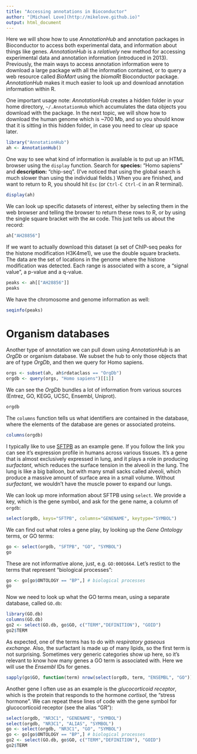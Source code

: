 ```yaml
---
title: "Accessing annotations in Bioconductor"
author: "[Michael Love](http://mikelove.github.io)"
output: html_document
---
```


Here we will show how to use *AnnotationHub* and annotation packages
in Bioconductor to access both experimental data, and information
about things like genes. *AnnotationHub* is a *relatively* new method
for accessing experimental data and annotation information (introduced
in 2013). Previously, the main ways to access annotation information
were to download a large package with all the information contained,
or to query a web resource called *BioMart* using the *biomaRt*
Bioconductor package. *AnnotationHub* makes it much easier to look up
and download annotation information within R.

One important usage note: *AnnotationHub* creates a hidden folder in
your home directory, `~/.AnnotationHub` which accumulates the data
objects you download with the package. In the next topic, we will show
how to download the human genome which is ~700 Mb, and so you should
know that it is sitting in this hidden folder, in case you need to
clear up space later.

```r
library("AnnotationHub")
ah <- AnnotationHub()
```

One way to see what kind of information is available is to put up an
HTML browser using the `display` function. 
Search for **species:** "Homo sapiens" and **description:**
"chip-seq". (I've noticed that using the global search is much slower
than using the individual fields.) When you are finished, and want to
return to R, you should hit `Esc` (or `Ctrl-C Ctrl-C` in an R terminal).

```r
display(ah)
```

We can look up specific datasets of interest, either by selecting them
in the web browser and telling the browser to return these rows to R,
or by using the single square bracket with the `AH` code. This just
tells us about the record:

```r
ah["AH28856"]
```

If we want to actually download this dataset (a set of ChIP-seq peaks
for the histone modification H3K4me1), we use the double square
brackets. The data are the set of locations in the genome where the
histone modification was detected. Each range is associated with a
score, a "signal value", a p-value and a q-value.


```r
peaks <- ah[["AH28856"]]
peaks
```

We have the chromosome and genome information as well:

```r
seqinfo(peaks)
```

# Organism databases

Another type of annotation we can pull down using *AnnotationHub* is
an *OrgDb* or organism database. We subset the hub to only those
objects that are of type *OrgDb*, and then we query for Homo sapiens.


```r
orgs <- subset(ah, ah$rdataclass == "OrgDb")
orgdb <- query(orgs, "Homo sapiens")[[1]]
```

We can see the *OrgDb* bundles a lot of information from various
sources (Entrez, GO, KEGG, UCSC, Ensembl, Uniprot).

```r
orgdb
```

The `columns` function tells us what identifiers are contained in the
database, where the elements of the database are genes or associated proteins.

```r
columns(orgdb)
```

I typically like to
use [SFTPB](https://gtexportal.org/home/gene/SFTPB) as an example
gene. If you follow the link you can see it's expression profile in
humans across various tissues. It's a gene that is almost exclusively
expressed in lung, and it plays a role in producing *surfactant*,
which reduces the surface tension in the alveoli in the lung. The lung
is like a big balloon, but with many small sacks called alveoli, which
produce a massive amount of surface area in a small volume. Without
*surfactant*, we wouldn't have the muscle power to expand our lungs.

We can look up more information about SFTPB using `select`. We provide
a key, which is the gene symbol, and ask for the gene name, a column
of `orgdb`:

```r
select(orgdb, keys="SFTPB", columns="GENENAME", keytype="SYMBOL")
```

We can find out what roles a gene play, by looking up the *Gene
Ontology* terms, or GO terms:

```r
go <- select(orgdb, "SFTPB", "GO", "SYMBOL")
go
```

These are not informative alone, just, e.g. `GO:0001664`.
Let's restict to the terms that represent "biological processes":

```r
go <- go[go$ONTOLOGY == "BP",] # biological processes
go
```

Now we need to look up what the GO terms mean, using a separate
database, called `GO.db`:

```r
library(GO.db)
columns(GO.db)
go2 <- select(GO.db, go$GO, c("TERM","DEFINITION"), "GOID")
go2$TERM
```

As expected, one of the terms has to do with *respiratory gaseous
exchange*. Also, the surfactant is made up of many lipids, so the
first term is not surprising. Sometimes very generic categories show
up here, so it's relevant to know how many genes a GO term is
associated with. Here we will use the *Ensembl* IDs for genes.

```r
sapply(go$GO, function(term) nrow(select(orgdb, term, "ENSEMBL", "GO")))
```

Another gene I often use as an example is the *glucocorticoid
receptor*, which is the protein that responds to the hormone
*cortisol*, the "stress hormone". We can repeat these lines of code
with the gene symbol for glucocorticoid receptor (see the alias "GR"):

```r
select(orgdb, "NR3C1", "GENENAME", "SYMBOL")
select(orgdb, "NR3C1", "ALIAS", "SYMBOL")
go <- select(orgdb, "NR3C1", "GO", "SYMBOL")
go <- go[go$ONTOLOGY == "BP",] # biological processes
go2 <- select(GO.db, go$GO, c("TERM","DEFINITION"), "GOID")
go2$TERM
```
